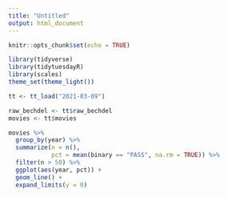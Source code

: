 ```yaml
---
title: "Untitled"
output: html_document
---
```


```r
knitr::opts_chunk$set(echo = TRUE)
```

```r
library(tidyverse)
library(tidytuesdayR)
library(scales)
theme_set(theme_light())

tt <- tt_load("2021-03-09")
```

```r
raw_bechdel <- tt$raw_bechdel
movies <- tt$movies
```
```r
movies %>% 
  group_by(year) %>% 
  summarize(n = n(), 
            pct = mean(binary == "PASS", na.rm = TRUE)) %>% 
  filter(n > 50) %>% 
  ggplot(aes(year, pct)) +
  geom_line() +
  expand_limits(y = 0)
  
```

